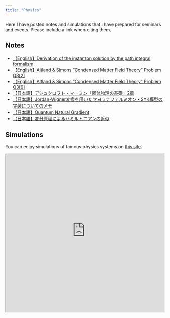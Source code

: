 ```yaml
---
title: "Physics"
---
```

Here I have posted notes and simulations that I have prepared for seminars and events. Please include a link when citing them.

## Notes

- [【English】Derivation of the instanton solution by the path integral formalism](Phys/notes/AltlandSimons_instanton.qmd)
- [【English】Altland & Simons "Condensed Matter Field Theory" Problem Q3[2]](Phys/notes/AltlandSimons_Q3-2.qmd)
- [【English】Altland & Simons "Condensed Matter Field Theory" Problem Q3[6]](Phys/notes/AltlandSimons_Q3-6.qmd)
- [【日本語】アシュクロフト・マーミン「固体物理の基礎」2章](Phys/notes/AshcroftMerminC2.qmd)
- [【日本語】Jordan-Wigner変換を用いたマヨラナフェルミオン・SYK模型の実装についてのメモ](Phys/notes/JordanWigner.qmd)
- [【日本語】Quantum Natural Gradient](Phys/notes/Quantum_Natural_Gradient.qmd)
- [【日本語】変分原理によるハミルトニアンの近似](Phys/notes/VariationalApprox.qmd)


## Simulations

You can enjoy simulations of famous physics systems on [this site](https://unintelligent-intellect.github.io/p5js_sims/).

<iframe src="https://unintelligent-intellect.github.io/p5js_sims/" width="100%" height="500px"></iframe>